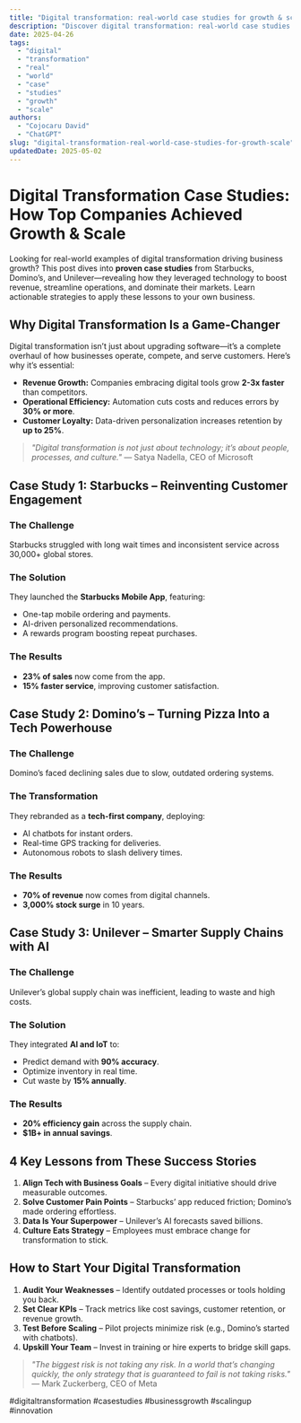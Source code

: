 ```yaml
---
title: "Digital transformation: real-world case studies for growth & scale"
description: "Discover digital transformation: real-world case studies for growth & scale with this in-depth guide, providing actionable insights and practical tips to boost your knowledge and results."
date: 2025-04-26
tags:
  - "digital"
  - "transformation"
  - "real"
  - "world"
  - "case"
  - "studies"
  - "growth"
  - "scale"
authors:
  - "Cojocaru David"
  - "ChatGPT"
slug: "digital-transformation-real-world-case-studies-for-growth-scale"
updatedDate: 2025-05-02
---
```


# Digital Transformation Case Studies: How Top Companies Achieved Growth & Scale  

Looking for real-world examples of digital transformation driving business growth? This post dives into **proven case studies** from Starbucks, Domino’s, and Unilever—revealing how they leveraged technology to boost revenue, streamline operations, and dominate their markets. Learn actionable strategies to apply these lessons to your own business.  

## Why Digital Transformation Is a Game-Changer  

Digital transformation isn’t just about upgrading software—it’s a complete overhaul of how businesses operate, compete, and serve customers. Here’s why it’s essential:  

- **Revenue Growth:** Companies embracing digital tools grow **2-3x faster** than competitors.  
- **Operational Efficiency:** Automation cuts costs and reduces errors by **30% or more**.  
- **Customer Loyalty:** Data-driven personalization increases retention by **up to 25%**.  

> *"Digital transformation is not just about technology; it’s about people, processes, and culture."* — Satya Nadella, CEO of Microsoft  

## Case Study 1: Starbucks – Reinventing Customer Engagement  

### The Challenge  
Starbucks struggled with long wait times and inconsistent service across 30,000+ global stores.  

### The Solution  
They launched the **Starbucks Mobile App**, featuring:  
- One-tap mobile ordering and payments.  
- AI-driven personalized recommendations.  
- A rewards program boosting repeat purchases.  

### The Results  
- **23% of sales** now come from the app.  
- **15% faster service**, improving customer satisfaction.  

## Case Study 2: Domino’s – Turning Pizza Into a Tech Powerhouse  

### The Challenge  
Domino’s faced declining sales due to slow, outdated ordering systems.  

### The Transformation  
They rebranded as a **tech-first company**, deploying:  
- AI chatbots for instant orders.  
- Real-time GPS tracking for deliveries.  
- Autonomous robots to slash delivery times.  

### The Results  
- **70% of revenue** now comes from digital channels.  
- **3,000% stock surge** in 10 years.  

## Case Study 3: Unilever – Smarter Supply Chains with AI  

### The Challenge  
Unilever’s global supply chain was inefficient, leading to waste and high costs.  

### The Solution  
They integrated **AI and IoT** to:  
- Predict demand with **90% accuracy**.  
- Optimize inventory in real time.  
- Cut waste by **15% annually**.  

### The Results  
- **20% efficiency gain** across the supply chain.  
- **$1B+ in annual savings**.  

## 4 Key Lessons from These Success Stories  

1. **Align Tech with Business Goals** – Every digital initiative should drive measurable outcomes.  
2. **Solve Customer Pain Points** – Starbucks’ app reduced friction; Domino’s made ordering effortless.  
3. **Data Is Your Superpower** – Unilever’s AI forecasts saved billions.  
4. **Culture Eats Strategy** – Employees must embrace change for transformation to stick.  

## How to Start Your Digital Transformation  

1. **Audit Your Weaknesses** – Identify outdated processes or tools holding you back.  
2. **Set Clear KPIs** – Track metrics like cost savings, customer retention, or revenue growth.  
3. **Test Before Scaling** – Pilot projects minimize risk (e.g., Domino’s started with chatbots).  
4. **Upskill Your Team** – Invest in training or hire experts to bridge skill gaps.  

> *"The biggest risk is not taking any risk. In a world that’s changing quickly, the only strategy that is guaranteed to fail is not taking risks."* — Mark Zuckerberg, CEO of Meta  

#digitaltransformation #casestudies #businessgrowth #scalingup #innovation